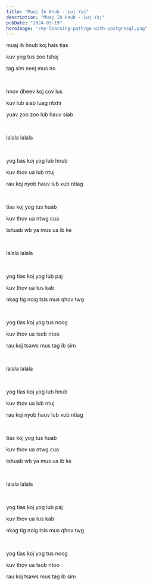 ```yaml
---
title: "Muaj Ib Hnub - Luj Yaj"
description: "Muaj Ib Hnub - Luj Yaj"
pubDate: "2024-03-19"
heroImage: "/my-learning-path/go-with-postgresql.png"
---
```


muaj ib hnub koj hais tias

kuv yog tus zoo tshaj

tag sim neej mus no

<br />

hnov dheev koj cov lus

kuv lub siab luag ntxhi

yuav zoo zoo lub hauv siab

<br />

lalala lalala

<br />

yog tias koj yog lub hnub

kuv thov ua lub ntuj

rau koj nyob hauv lub xub ntiag

<br />

tias koj yog tus huab

kuv thov ua ntwg cua

tshuab wb ya mus ua ib ke

<br />

lalala lalala

<br />

yog tias koj yog lub paj

kuv thov ua tus kab

nkag tig ncig tsis mus qhov twg

<br />

yog tias koj yog tus noog

kuv thov ua tsob ntoo

rau koj tsaws mus tag ib sim

<br />

lalala lalala

<br />

yog tias koj yog lub hnub

kuv thov ua lub ntuj

rau koj nyob hauv lub xub ntiag

<br />

tias koj yog tus huab

kuv thov ua ntwg cua

tshuab wb ya mus ua ib ke

<br />

lalala lalala

<br />

yog tias koj yog lub paj

kuv thov ua tus kab

nkag tig ncig tsis mus qhov twg

<br />

yog tias koj yog tus noog

kuv thov ua tsob ntoo

rau koj tsaws mus tag ib sim
